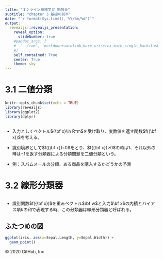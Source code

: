 ---
title: "オンライン機械学習 勉強会"
subtitle: "chapter 3 基礎の前半"
date: "`r format(Sys.time(),'%Y/%m/%d')`"
output:
  revealjs::revealjs_presentation:
    reveal_option:
      slideNumber: true
    #pandoc_args: [
    #  '--from', 'markdown+autolink_bare_uris+tex_math_single_backslash-implicit_figures'
    #]
    self_contained: True
    center: True
    theme: sky
---

# 3.1 二値分類

```{=html}
<style type="text/css">
  .reveal h1,
  .reveal h2,
  .reveal h3,
  .reveal h4,
  .reveal h5,
  .reveal h6 {
    text-transform: none;
  }
</style>
```
```{r setup, include=FALSE}
knitr::opts_chunk$set(echo = TRUE)
library(revealjs)
library(ggplot2)
library(dplyr)
```

## 

-   入力としてベクトル${\bf x}\in R^m$を受け取り、実数値を返す関数$f({\bf x})$を考える。

-   識別境界として$f({\bf x})=0$をとり、$f({\bf x})>0$の時は$1$、それ以外の時は$-1$を返す分類器による分類問題を二値分類という。

```{=tex}
\begin{equation}
y=sign(f({\bf x}))
\end{equation}
```
-   例：スパムメールの分類、ある商品を購入するかどうかの予測

# 3.2 線形分類器

## 

- 識別関数$f({\bf x})$を重みベクトル$\bf w$と入力$\bf x$の内積とバイアス項$b$の和で表現する時、この分類器は線形分類器と呼ばれる。

\begin{equation}
f({\bf x})={\bf w}^T{\bf x}+b
\end{equation}

##


## ふたつめの図

```{r}
ggplot(iris, aes(x=Sepal.Length, y=Sepal.Width)) +
  geom_point()
```

© 2020 GitHub, Inc.
